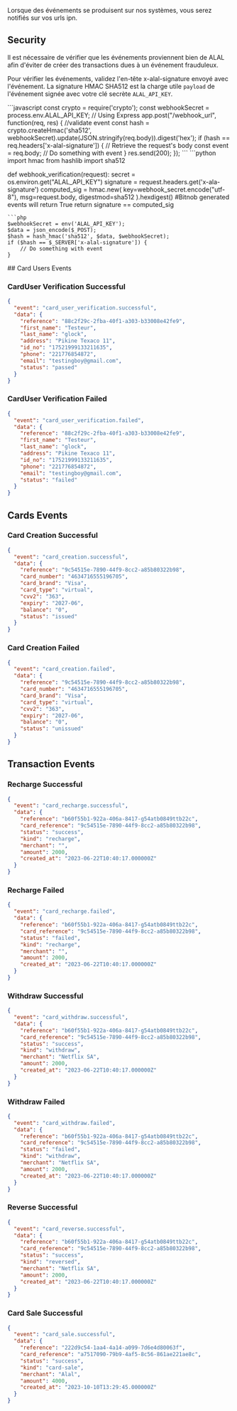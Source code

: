 Lorsque des événements se produisent sur nos systèmes, vous serez notifiés sur vos urls ipn.

## Security

Il est nécessaire de vérifier que les événements proviennent bien de ALAL afin d'éviter de créer des transactions dues à un événement frauduleux.

Pour vérifier les événements, validez l'en-tête x-alal-signature envoyé avec l'événement. La signature HMAC SHA512 est la charge utile `payload` de l'événement signée avec votre clé secrète `ALAL_API_KEY`.

<CodeGroup>
```javascript
const crypto = require('crypto');
const webhookSecret = process.env.ALAL_API_KEY;
// Using Express
app.post("/webhook_url", function(req, res) {
    //validate event
    const hash = crypto.createHmac('sha512', webhookSecret).update(JSON.stringify(req.body)).digest('hex');
    if (hash == req.headers['x-alal-signature']) {
    // Retrieve the request's body
    const event = req.body;
    // Do something with event  
    }
    res.send(200);
});
```
```python
import hmac
from hashlib import sha512

def webhook_verification(request):
secret = os.environ.get("ALAL_API_KEY")
signature = request.headers.get('x-ala-signature')
computed_sig = hmac.new(
key=webhook_secret.encode("utf-8"), msg=request.body, digestmod=sha512
).hexdigest()
#Bitnob generated events will return True
return signature == computed_sig

````
```php
$webhookSecret = env('ALAL_API_KEY');
$data = json_encode($_POST);
$hash = hash_hmac('sha512', $data, $webhookSecret);
if ($hash == $_SERVER['x-alal-signature']) {
    // Do something with event
}
````

</CodeGroup>
## Card Users Events

### CardUser Verification Successful

```json
{
  "event": "card_user_verification.successful",
  "data": {
    "reference": "88c2f29c-2fba-40f1-a303-b33008e42fe9",
    "first_name": "Testeur",
    "last_name": "glock",
    "address": "Pikine Texaco 11",
    "id_no": "17521999133211635",
    "phone": "221776854872",
    "email": "testingboy@gmail.com",
    "status": "passed"
  }
}
```

### CardUser Verification Failed

```json
{
  "event": "card_user_verification.failed",
  "data": {
    "reference": "88c2f29c-2fba-40f1-a303-b33008e42fe9",
    "first_name": "Testeur",
    "last_name": "glock",
    "address": "Pikine Texaco 11",
    "id_no": "17521999133211635",
    "phone": "221776854872",
    "email": "testingboy@gmail.com",
    "status": "failed"
  }
}
```

## Cards Events

### Card Creation Successful

```json
{
  "event": "card_creation.successful",
  "data": {
    "reference": "9c54515e-7890-44f9-8cc2-a85b80322b98",
    "card_number": "4634716555196705",
    "card_brand": "Visa",
    "card_type": "virtual",
    "cvv2": "363",
    "expiry": "2027-06",
    "balance": "0",
    "status": "issued"
  }
}
```

### Card Creation Failed

```json
{
  "event": "card_creation.failed",
  "data": {
    "reference": "9c54515e-7890-44f9-8cc2-a85b80322b98",
    "card_number": "4634716555196705",
    "card_brand": "Visa",
    "card_type": "virtual",
    "cvv2": "363",
    "expiry": "2027-06",
    "balance": "0",
    "status": "unissued"
  }
}
```

## Transaction Events

### Recharge Successful

```json
{
  "event": "card_recharge.successful",
  "data": {
    "reference": "b60f55b1-922a-406a-8417-g54atb0849ttb22c",
    "card_reference": "9c54515e-7890-44f9-8cc2-a85b80322b98",
    "status": "success",
    "kind": "recharge",
    "merchant": "",
    "amount": 2000,
    "created_at": "2023-06-22T10:40:17.000000Z"
  }
}
```

### Recharge Failed

```json
{
  "event": "card_recharge.failed",
  "data": {
    "reference": "b60f55b1-922a-406a-8417-g54atb0849ttb22c",
    "card_reference": "9c54515e-7890-44f9-8cc2-a85b80322b98",
    "status": "failed",
    "kind": "recharge",
    "merchant": "",
    "amount": 2000,
    "created_at": "2023-06-22T10:40:17.000000Z"
  }
}
```

### Withdraw Successful

```json
{
  "event": "card_withdraw.successful",
  "data": {
    "reference": "b60f55b1-922a-406a-8417-g54atb0849ttb22c",
    "card_reference": "9c54515e-7890-44f9-8cc2-a85b80322b98",
    "status": "success",
    "kind": "withdraw",
    "merchant": "Netflix SA",
    "amount": 2000,
    "created_at": "2023-06-22T10:40:17.000000Z"
  }
}
```

### Withdraw Failed

```json
{
  "event": "card_withdraw.failed",
  "data": {
    "reference": "b60f55b1-922a-406a-8417-g54atb0849ttb22c",
    "card_reference": "9c54515e-7890-44f9-8cc2-a85b80322b98",
    "status": "failed",
    "kind": "withdraw",
    "merchant": "Netflix SA",
    "amount": 2000,
    "created_at": "2023-06-22T10:40:17.000000Z"
  }
}
```

### Reverse Successful

```json
{
  "event": "card_reverse.successful",
  "data": {
    "reference": "b60f55b1-922a-406a-8417-g54atb0849ttb22c",
    "card_reference": "9c54515e-7890-44f9-8cc2-a85b80322b98",
    "status": "success",
    "kind": "reversed",
    "merchant": "Netflix SA",
    "amount": 2000,
    "created_at": "2023-06-22T10:40:17.000000Z"
  }
}
```

### Card Sale Successful

```json
{
  "event": "card_sale.successful",
  "data": {
    "reference": "222d9c54-1aa4-4a14-a099-7d6e4d80063f",
    "card_reference": "a7517090-79b9-4af5-8c56-861ae221ae8c",
    "status": "success",
    "kind": "card-sale",
    "merchant": "Alal",
    "amount": 4000,
    "created_at": "2023-10-10T13:29:45.000000Z"
  }
}
```
